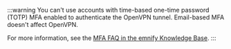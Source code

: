 :::warning
You can't use accounts with time-based one-time password (TOTP) MFA enabled to authenticate the OpenVPN tunnel.
Email-based MFA doesn't affect OpenVPN.

For more information, see the [MFA FAQ in the emnify Knowledge Base](https://support.emnify.com/hc/en-us/articles/11119662291740-MFA-FAQ).
:::
